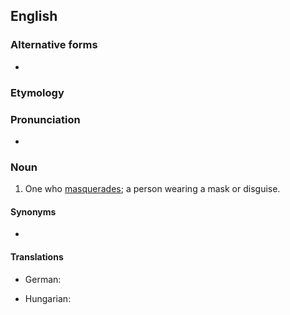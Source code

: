==English==

===Alternative forms===
* {{alter|en|maskerader||archaic}}

===Etymology===
{{suffix|en|masquerade|er|id2=agent noun}}

===Pronunciation===
* {{rhymes|en|eɪdə(r)}}

===Noun===
{{en-noun}}

# One who [[masquerade]]s; a person wearing a mask or disguise.

====Synonyms====
* {{l|en|masker}}

====Translations====
{{trans-top|one who wears a mask}}
* German: {{t|de|Maskenträger}}
{{trans-mid}}
* Hungarian: {{t+|hu|álarcos}}
{{trans-bottom}}